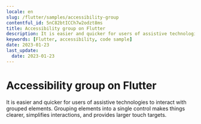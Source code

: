 ```yaml
---
locale: en
slug: /flutter/samples/accessibility-group
contentful_id: 5nC82btICCh7w2odzt8ms
title: Accessibility group on Flutter
description: It is easier and quicker for users of assistive technologies to interact with grouped elements.
keywords: [Flutter, accessibility, code sample]
date: 2023-01-23
last_update:
  date: 2023-01-23
---
```


# Accessibility group on Flutter

It is easier and quicker for users of assistive technologies to interact with grouped elements. Grouping elements into a single control makes things clearer, simplifies interactions, and provides larger touch targets.

<CodeSample id="accessibility-group" platform="flutter" locale="en"/>
